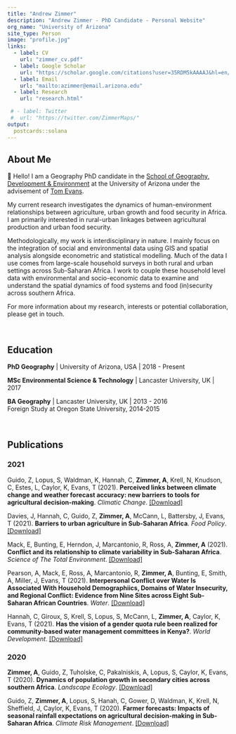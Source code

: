 ```yaml
---
title: "Andrew Zimmer"
description: "Andrew Zimmer - PhD Candidate - Personal Website"
org_name: "University of Arizona"
site_type: Person
image: "profile.jpg"
links:
  - label: CV
    url: "zimmer_cv.pdf"
  - label: Google Scholar
    url: "https://scholar.google.com/citations?user=35RDM5kAAAAJ&hl=en/"
  - label: Email
    url: "mailto:azimmer@email.arizona.edu"
  - label: Research
    url: "research.html"

 # - label: Twitter
 #  url: "https://twitter.com/ZimmerMaps/"
output:
  postcards::solana
---
```

 
## About Me

👋 Hello! I am a Geography PhD candidate in the [School of Geography, Development & Environment][sgde] at the University of Arizona under the advisement of [Tom Evans][tom].

My current research investigates the dynamics of human-environment relationships between agriculture, urban growth and food security in Africa. I am primarily interested in rural-urban linkages between agricultural production and urban food security.

Methodologically, my work is interdisciplinary in nature. I mainly focus on the integration of social and environmental data using GIS and spatial analysis alongside econometric and statistical modelling. Much of the data I use comes from large-scale household surveys in both rural and urban settings across Sub-Saharan Africa. I work to couple these household level data with environmental and socio-economic data to examine and understand the spatial dynamics of food systems and food (in)security across southern Africa.

For more information about my research, interests or potential collaboration, please get in touch.

<br>

## Education
**PhD Geography** | University of Arizona, USA | 2018 - Present

**MSc Environmental Science & Technology** | Lancaster University, UK | 2017

**BA Geography** | Lancaster University, UK | 2013 - 2016           
Foreign Study at Oregon State University, 2014-2015

<br>

## Publications

### 2021

Guido, Z, Lopus, S, Waldman, K, Hannah, C, **Zimmer, A**, Krell, N, Knudson, C, Estes, L, Caylor, K, Evans, T (2021). **Perceived links between climate change and weather forecast accuracy: new barriers to tools for agricultural decision-making**. *Climatic Change*. [[Download]](./Publications/guido_2021_cc.pdf){target="_blank"}


Davies, J, Hannah, C, Guido, Z, **Zimmer, A**, McCann, L, Battersby, J, Evans, T (2021). **Barriers to urban agriculture in Sub-Saharan Africa**. *Food Policy*. [[Download]](./Publications/davies_2021_fp.pdf){target="_blank"}


Mack, E, Bunting, E, Herndon, J, Marcantonio, R, Ross, A, **Zimmer, A** (2021). **Conflict and its relationship to climate variability in Sub-Saharan Africa**. *Science of The Total Environment*. [[Download]](./Publications/mack_2021_stoten.pdf){target="_blank"}


Pearson, A, Mack, E, Ross, A, Marcantonio, R, **Zimmer, A**, Bunting, E, Smith, A, Miller, J, Evans, T (2021). **Interpersonal Conflict over Water Is Associated With Household Demographiics, Domains of Water Insecurity, and Regional Conflict: Evidence from Nine Sites across Eight Sub-Saharan African Countries**. *Water*. [[Download]](./Publications/pearson_2021_water.pdf){target="_blank"}


Hannah, C, Giroux, S, Krell, S, Lopus, S, McCann, L, **Zimmer, A**, Caylor, K, Evans, T (2021). **Has the vision of a gender quota rule been realized for community-based water management committees in Kenya?**. *World Development*. [[Download]](./Publications/hannah_2021_wd.pdf)

### 2020

**Zimmer, A**, Guido, Z, Tuholske, C, Pakalniskis, A, Lopus, S, Caylor, K, Evans, T (2020). **Dynamics of population growth in secondary cities across southern Africa**. *Landscape Ecology*. [[Download]](./Publications/zimmer_2020_le.pdf){target="_blank"}


Guido, Z, **Zimmer, A**, Lopus, S, Hanah, C, Gower, D, Waldman, K, Krell, N, Sheffield, J, Caylor, K, Evans, T (2020). **Farmer forecasts: Impacts of seasonal rainfall expectations on agricultural decision-making in Sub-Saharan Africa**. *Climate Risk Management*. [[Download]](./Publications/guido_2020_crm.pdf){target="_blank"}

[tom]:http://www.tomgeog.org/
[sgde]:https://geography.arizona.edu

